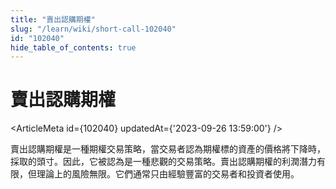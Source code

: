 ```yaml
---
title: "賣出認購期權"
slug: "/learn/wiki/short-call-102040"
id: "102040"
hide_table_of_contents: true
---
```



# 賣出認購期權

<ArticleMeta id={102040} updatedAt={'2023-09-26 13:59:00'} />
<div className='border-solid border-b border-t-0 my-4 border-[var(--ifm-color-gray-300)]' />

賣出認購期權是一種期權交易策略，當交易者認為期權標的資產的價格將下降時，採取的頭寸。因此，它被認為是一種悲觀的交易策略。賣出認購期權的利潤潛力有限，但理論上的風險無限。它們通常只由經驗豐富的交易者和投資者使用。
